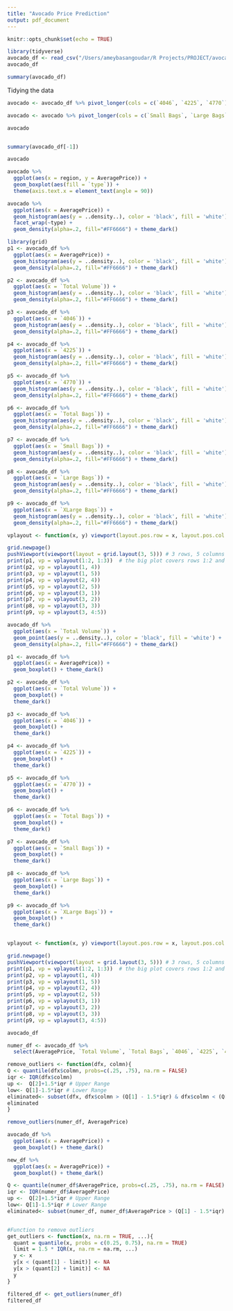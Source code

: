 ```yaml
---
title: "Avocado Price Prediction"
output: pdf_document
---
```


```r
knitr::opts_chunk$set(echo = TRUE)
```

```r
library(tidyverse)
avocado_df <- read_csv("/Users/ameybasangoudar/R Projects/PROJECT/avocado.csv", na = ".")
avocado_df
```


```r
summary(avocado_df)
```


Tidying the data
```r
avocado <- avocado_df %>% pivot_longer(cols = c(`4046`, `4225`, `4770`), names_to = "PLU type", values_to = "Volume of each PLU Sold")
```
```r
avocado <- avocado %>% pivot_longer(cols = c(`Small Bags`, `Large Bags`, `XLarge Bags`), names_to = "Bag type", values_to = "Volume of each bag sold")
```
```r
avocado
```
```r

```

```r
summary(avocado_df[-1])
```


```r
avocado
```

```r
avocado %>% 
  ggplot(aes(x = region, y = AveragePrice)) + 
  geom_boxplot(aes(fill = `type`)) + 
  theme(axis.text.x = element_text(angle = 90))
```



```r
avocado %>% 
  ggplot(aes(x = AveragePrice)) + 
  geom_histogram(aes(y = ..density..), color = 'black', fill = 'white') +
  facet_wrap(~type) +
  geom_density(alpha=.2, fill="#FF6666") + theme_dark()
```


```r
library(grid)
p1 <- avocado_df %>% 
  ggplot(aes(x = AveragePrice)) + 
  geom_histogram(aes(y = ..density..), color = 'black', fill = 'white') +
  geom_density(alpha=.2, fill="#FF6666") + theme_dark()

p2 <- avocado_df %>% 
  ggplot(aes(x = `Total Volume`)) + 
  geom_histogram(aes(y = ..density..), color = 'black', fill = 'white') +
  geom_density(alpha=.2, fill="#FF6666") + theme_dark()

p3 <- avocado_df %>% 
  ggplot(aes(x = `4046`)) + 
  geom_histogram(aes(y = ..density..), color = 'black', fill = 'white') +
  geom_density(alpha=.2, fill="#FF6666") + theme_dark()

p4 <- avocado_df %>% 
  ggplot(aes(x = `4225`)) + 
  geom_histogram(aes(y = ..density..), color = 'black', fill = 'white') +
  geom_density(alpha=.2, fill="#FF6666") + theme_dark()

p5 <- avocado_df %>% 
  ggplot(aes(x = `4770`)) + 
  geom_histogram(aes(y = ..density..), color = 'black', fill = 'white') +
  geom_density(alpha=.2, fill="#FF6666") + theme_dark()

p6 <- avocado_df %>% 
  ggplot(aes(x = `Total Bags`)) + 
  geom_histogram(aes(y = ..density..), color = 'black', fill = 'white') +
  geom_density(alpha=.2, fill="#FF6666") + theme_dark()

p7 <- avocado_df %>% 
  ggplot(aes(x = `Small Bags`)) + 
  geom_histogram(aes(y = ..density..), color = 'black', fill = 'white') +
  geom_density(alpha=.2, fill="#FF6666") + theme_dark()

p8 <- avocado_df %>% 
  ggplot(aes(x = `Large Bags`)) + 
  geom_histogram(aes(y = ..density..), color = 'black', fill = 'white') +
  geom_density(alpha=.2, fill="#FF6666") + theme_dark()

p9 <- avocado_df %>% 
  ggplot(aes(x = `XLarge Bags`)) + 
  geom_histogram(aes(y = ..density..), color = 'black', fill = 'white') +
  geom_density(alpha=.2, fill="#FF6666") + theme_dark()


```
```r
vplayout <- function(x, y) viewport(layout.pos.row = x, layout.pos.col = y)

grid.newpage()
pushViewport(viewport(layout = grid.layout(3, 5))) # 3 rows, 5 columns
print(p1, vp = vplayout(1:2, 1:3))  # the big plot covers rows 1:2 and cols 1:3
print(p2, vp = vplayout(1, 4))
print(p3, vp = vplayout(1, 5))
print(p4, vp = vplayout(2, 4))
print(p5, vp = vplayout(2, 5))
print(p6, vp = vplayout(3, 1))
print(p7, vp = vplayout(3, 2))
print(p8, vp = vplayout(3, 3))
print(p9, vp = vplayout(3, 4:5))
```

```r
avocado_df %>% 
  ggplot(aes(x = `Total Volume`)) + 
  geom_point(aes(y = ..density..), color = 'black', fill = 'white') +
  geom_density(alpha=.2, fill="#FF6666") + theme_dark()
```

```r
p1 <- avocado_df %>% 
  ggplot(aes(x = AveragePrice)) + 
  geom_boxplot() + theme_dark()

p2 <- avocado_df %>% 
  ggplot(aes(x = `Total Volume`)) + 
  geom_boxplot() +
  theme_dark()

p3 <- avocado_df %>% 
  ggplot(aes(x = `4046`)) + 
  geom_boxplot() +
  theme_dark()

p4 <- avocado_df %>% 
  ggplot(aes(x = `4225`)) + 
  geom_boxplot() +
  theme_dark()

p5 <- avocado_df %>% 
  ggplot(aes(x = `4770`)) + 
  geom_boxplot() +
  theme_dark()

p6 <- avocado_df %>% 
  ggplot(aes(x = `Total Bags`)) + 
  geom_boxplot() +
  theme_dark()

p7 <- avocado_df %>% 
  ggplot(aes(x = `Small Bags`)) + 
  geom_boxplot() +
  theme_dark()

p8 <- avocado_df %>% 
  ggplot(aes(x = `Large Bags`)) + 
  geom_boxplot() +
  theme_dark()

p9 <- avocado_df %>% 
  ggplot(aes(x = `XLarge Bags`)) + 
  geom_boxplot() +
  theme_dark()


vplayout <- function(x, y) viewport(layout.pos.row = x, layout.pos.col = y)

grid.newpage()
pushViewport(viewport(layout = grid.layout(3, 5))) # 3 rows, 5 columns
print(p1, vp = vplayout(1:2, 1:3))  # the big plot covers rows 1:2 and cols 1:3
print(p2, vp = vplayout(1, 4))
print(p3, vp = vplayout(1, 5))
print(p4, vp = vplayout(2, 4))
print(p5, vp = vplayout(2, 5))
print(p6, vp = vplayout(3, 1))
print(p7, vp = vplayout(3, 2))
print(p8, vp = vplayout(3, 3))
print(p9, vp = vplayout(3, 4:5))
```
```r
avocado_df
```

```r
numer_df <- avocado_df %>% 
  select(AveragePrice, `Total Volume`, `Total Bags`, `4046`, `4225`, `4770`, `Small Bags`, `Large Bags`, `XLarge Bags`)

remove_outliers <- function(dfx, colmn){
Q <- quantile(dfx$colmn, probs=c(.25, .75), na.rm = FALSE)
iqr <- IQR(dfx$colmn)
up <-  Q[2]+1.5*iqr # Upper Range  
low<- Q[1]-1.5*iqr # Lower Range
eliminated<- subset(dfx, dfx$colmn > (Q[1] - 1.5*iqr) & dfx$colmn < (Q[2]+1.5*iqr))
eliminated
}

remove_outliers(numer_df, AveragePrice)

avocado_df %>% 
  ggplot(aes(x = AveragePrice)) + 
  geom_boxplot() + theme_dark()

new_df %>% 
  ggplot(aes(x = AveragePrice)) + 
  geom_boxplot() + theme_dark()

```


```r

Q <- quantile(numer_df$AveragePrice, probs=c(.25, .75), na.rm = FALSE)
iqr <- IQR(numer_df$AveragePrice)
up <-  Q[2]+1.5*iqr # Upper Range  
low<- Q[1]-1.5*iqr # Lower Range
eliminated<- subset(numer_df, numer_df$AveragePrice > (Q[1] - 1.5*iqr) & numer_df$AveragePrice < (Q[2]+1.5*iqr))


#Function to remove outliers
get_outliers <- function(x, na.rm = TRUE, ...){
  quant = quantile(x, probs = c(0.25, 0.75), na.rm = TRUE)
  limit = 1.5 * IQR(x, na.rm = na.rm, ...)
  y <- x
  y[x < (quant[1] - limit)] <- NA
  y[x > (quant[2] + limit)] <- NA
  y
} 

filtered_df <- get_outliers(numer_df)
filtered_df
```








